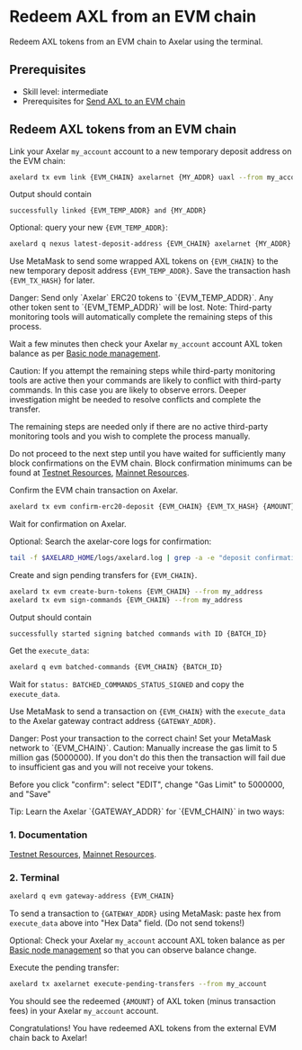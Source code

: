 # Redeem AXL from an EVM chain


Redeem AXL tokens from an EVM chain to Axelar using the terminal.

## Prerequisites

- Skill level: intermediate
- Prerequisites for [Send AXL to an EVM chain](/learn/cli/axl-to-evm/)

## Redeem AXL tokens from an EVM chain

Link your Axelar `my_account` account to a new temporary deposit address on the EVM chain:

```bash
axelard tx evm link {EVM_CHAIN} axelarnet {MY_ADDR} uaxl --from my_account
```

Output should contain

```
successfully linked {EVM_TEMP_ADDR} and {MY_ADDR}
```

Optional: query your new `{EVM_TEMP_ADDR}`:

```bash
axelard q nexus latest-deposit-address {EVM_CHAIN} axelarnet {MY_ADDR}
```

Use MetaMask to send some wrapped AXL tokens on `{EVM_CHAIN}` to the new temporary deposit address `{EVM_TEMP_ADDR}`. Save the transaction hash `{EVM_TX_HASH}` for later.

<Callout type="error" emoji="🔥">
  Danger: Send only `Axelar` ERC20 tokens to `{EVM_TEMP_ADDR}`. Any other token
  sent to `{EVM_TEMP_ADDR}` will be lost.
</Callout>

<Callout emoji="📝">
  Note: Third-party monitoring tools will automatically complete the remaining steps of this process.

Wait a few minutes then check your Axelar `my_account` account AXL token balance as per [Basic node management](/node/basic/).

</Callout>

<Callout type="warning" emoji="⚠️">
  Caution: If you attempt the remaining steps while third-party monitoring tools are active then your commands are likely to conflict with third-party commands. In this case you are likely to observe errors. Deeper investigation might be needed to resolve conflicts and complete the transfer.

The remaining steps are needed only if there are no active third-party monitoring tools and you wish to complete the process manually.

</Callout>

Do not proceed to the next step until you have waited for sufficiently many block confirmations on the EVM chain. Block confirmation minimums can be found at [Testnet Resources](/resources/contract-addresses/testnet/), [Mainnet Resources](/resources/contract-addresses/mainnet/).

Confirm the EVM chain transaction on Axelar.

```bash
axelard tx evm confirm-erc20-deposit {EVM_CHAIN} {EVM_TX_HASH} {AMOUNT} {EVM_TEMP_ADDR} --from my_account
```

Wait for confirmation on Axelar.

Optional: Search the axelar-core logs for confirmation:

```bash
tail -f $AXELARD_HOME/logs/axelard.log | grep -a -e "deposit confirmation"
```

Create and sign pending transfers for `{EVM_CHAIN}`.

```bash
axelard tx evm create-burn-tokens {EVM_CHAIN} --from my_address
axelard tx evm sign-commands {EVM_CHAIN} --from my_address
```

Output should contain

```
successfully started signing batched commands with ID {BATCH_ID}
```

Get the `execute_data`:

```bash
axelard q evm batched-commands {EVM_CHAIN} {BATCH_ID}
```

Wait for `status: BATCHED_COMMANDS_STATUS_SIGNED` and copy the `execute_data`.

Use MetaMask to send a transaction on `{EVM_CHAIN}` with the `execute_data` to the Axelar gateway contract address `{GATEWAY_ADDR}`.

<Callout type="error" emoji="🔥">
  Danger: Post your transaction to the correct chain! Set your MetaMask network
  to `{EVM_CHAIN}`.
</Callout>

<Callout type="warning" emoji="⚠️">
  Caution: Manually increase the gas limit to 5 million gas (5000000). If you don't do this then the transaction will fail due to insufficient gas and you will not receive your tokens.

Before you click "confirm": select "EDIT", change "Gas Limit" to 5000000, and "Save"

</Callout>

<Callout emoji="💡">
  Tip: Learn the Axelar `{GATEWAY_ADDR}` for `{EVM_CHAIN}` in two ways:

### 1. Documentation

[Testnet Resources](/resources/contract-addresses/testnet/), [Mainnet Resources](/resources/contract-addresses/mainnet/).

### 2. Terminal

```bash
axelard q evm gateway-address {EVM_CHAIN}
```

</Callout>

To send a transaction to `{GATEWAY_ADDR}` using MetaMask: paste hex from `execute_data` above into "Hex Data" field. (Do not send tokens!)

Optional: Check your Axelar `my_account` account AXL token balance as per [Basic node management](/node/basic/) so that you can observe balance change.

Execute the pending transfer:

```bash
axelard tx axelarnet execute-pending-transfers --from my_account
```

You should see the redeemed `{AMOUNT}` of AXL token (minus transaction fees) in your Axelar `my_account` account.

Congratulations! You have redeemed AXL tokens from the external EVM chain back to Axelar!
